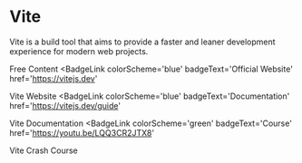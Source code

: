 # Vite

Vite is a build tool that aims to provide a faster and leaner development experience for modern web projects.

<ResourceGroupTitle>Free Content</ResourceGroupTitle>
<BadgeLink
  colorScheme='blue'
  badgeText='Official Website'
  href='https://vitejs.dev'
>
  Vite Website
</BadgeLink>
<BadgeLink
  colorScheme='blue'
  badgeText='Documentation'
  href='https://vitejs.dev/guide'
>
  Vite Documentation
</BadgeLink>
<BadgeLink
  colorScheme='green'
  badgeText='Course'
  href='https://youtu.be/LQQ3CR2JTX8'
>
  Vite Crash Course
</BadgeLink>
